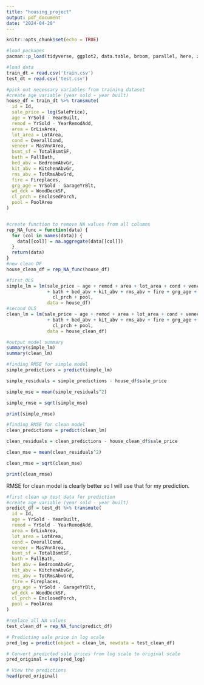 ```yaml
---
title: "housing_project"
output: pdf_document
date: "2024-04-20"
---
```


```r
knitr::opts_chunk$set(echo = TRUE)
```


```r
#load packages
pacman::p_load(tidyverse, ggplot2, data.table, broom, parallel, here, zoo)

#load data
train_dt = read.csv('train.csv')
test_dt = read.csv('test.csv')

```

```r

#pick out necessary variables from training dataset
#create age variable (year sold - year built)
house_df = train_dt %>% transmute(
  id = Id,
  sale_price = log(SalePrice),
  age = YrSold - YearBuilt,
  remod = YrSold - YearRemodAdd,
  area = GrLivArea,
  lot_area = LotArea,
  cond = OverallCond,
  veneer = MasVnrArea,
  bsmt_sf = TotalBsmtSF,
  bath = FullBath,
  bed_abv = BedroomAbvGr,
  kit_abv = KitchenAbvGr,
  rms_abv = TotRmsAbvGrd,
  fire = Fireplaces,
  grg_age = YrSold - GarageYrBlt,
  wd_dck = WoodDeckSF,
  cl_prch = EnclosedPorch,
  pool = PoolArea
)


#create function to remove NA values from all columns
rep_NA_func = function(data) {
  for (col in names(data)) {
    data[[col]] = na.aggregate(data[[col]])
  }
  return(data)  
}
#new clean DF
house_clean_df = rep_NA_func(house_df)

```


```r

#first OLS 
simple_lm = lm(sale_price ~ age + remod + area + lot_area + cond + veneer + bsmt_sf
               + bath + bed_abv + kit_abv + rms_abv + fire + grg_age + wd_dck +
                 cl_prch + pool,
               data = house_df)
#second OLS
clean_lm = lm(sale_price ~ age + remod + area + lot_area + cond + veneer + bsmt_sf
               + bath + bed_abv + kit_abv + rms_abv + fire + grg_age + wd_dck +
                 cl_prch + pool,
               data = house_clean_df)

#output model summary
summary(simple_lm)
summary(clean_lm)
```


```r
#finding RMSE for simple model
simple_predictions = predict(simple_lm)

simple_residuals = simple_predictions - house_df$sale_price

simple_mse = mean(simple_residuals^2)

simple_rmse = sqrt(simple_mse)

print(simple_rmse)

#finding RMSE for clean model
clean_predictions = predict(clean_lm)

clean_residuals = clean_predictions - house_clean_df$sale_price

clean_mse = mean(clean_residuals^2)

clean_rmse = sqrt(clean_mse)

print(clean_rmse)

```
RMSE for clean model is clearly better so I will use that for my prediction.

```r

#first clean up test data for prediction 
#create age variable (year sold - year built)
predict_df = test_dt %>% transmute(
  id = Id,
  age = YrSold - YearBuilt,
  remod = YrSold - YearRemodAdd,
  area = GrLivArea,
  lot_area = LotArea,
  cond = OverallCond,
  veneer = MasVnrArea,
  bsmt_sf = TotalBsmtSF,
  bath = FullBath,
  bed_abv = BedroomAbvGr,
  kit_abv = KitchenAbvGr,
  rms_abv = TotRmsAbvGrd,
  fire = Fireplaces,
  grg_age = YrSold - GarageYrBlt,
  wd_dck = WoodDeckSF,
  cl_prch = EnclosedPorch,
  pool = PoolArea
)
```

```r
#replace all NA values
test_clean_df = rep_NA_func(predict_df)

# Predicting sale price in log scale
pred_log = predict(object = clean_lm, newdata = test_clean_df)

# Convert predicted sale prices from log scale to original scale
pred_original = exp(pred_log)

# View the predictions
head(pred_original)

```






